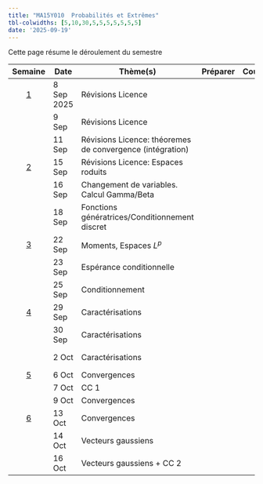 ```yaml
---
title: "MA15Y010  Probabilités et Extrêmes"
tbl-colwidths: [5,10,30,5,5,5,5,5,5,5]
date: '2025-09-19'
---
```


Cette page résume le déroulement du semestre


::: column-screen-inset-right
|   Semaine            | Date        | Thème(s)   |  Préparer  |        Cours   |   Exercices     |  Évaluation |                      
|:--------------------:|-------------|------------|:----------:|:--------------:|:---------------:|:-----------:|
|  [1](/weeks/week-1.html)  | 8 Sep 2025 |    Révisions Licence         |           |         |  [TD 1](/exercices/td1.qmd)                                                                                                                |                   |
|   | 9 Sep  |   Révisions Licence     |            |         |      [TD 1](/exercices/td1.qmd)           |                   |
|   | 11 Sep  | Révisions Licence: théoremes de convergence (intégration)  |            |         |                                                                                                          [TD 1](/exercices/td1.qmd)       |                   |
|  [2](/weeks/week-2.html)  | 15 Sep  |  Révisions Licence: Espaces roduits          |            |         |                                                                                                                 |                   |
|   | 16 Sep  | Changement de variables. Calcul Gamma/Beta           |            |         |                                                                                                                 |                   |
|   | 18 Sep  | Fonctions génératrices/Conditionnement discret  |            |         |   
|  [3](/weeks/week-3.html)  | 22 Sep  |  Moments, Espaces $L^p$      |            |         |        [TD 3](/exercices/td3.qmd)                                                                                                         |                   |
|   | 23 Sep  | Espérance conditionnelle           |            |         |                                                                                                                  |                   |
|   | 25 Sep  | Conditionnement  |            |         |  [TD 2](/exercices/td2.qmd) [TD 2 supplément](/exercices/td2-supplement.qmd) | |
|  [4](/weeks/week-4.html)  | 29 Sep  |  Caractérisations       |            |         |                                                                                                             [TD4](/exercices/td4.qmd)     |                   |
|   | 30 Sep  |  Caractérisations              |            |         |                                                                       [Corrections TD1](/corriges/td1.html)                                          |                   |
|   | 2 Oct  |     Caractérisations    |            |         |  [Corrections TD3](/corriges/td3.html)  | |
|  [5](/weeks/week-5.html)  | 6 Oct   |  Convergences       |            |         |    TD 5                                                                                                             |                   |
|   | 7  Oct  | CC 1           |            |         |                                                                                                                 |                   |
|   | 9 Oct  |  Convergences  |            |         |   
|  [6](/weeks/week-6.html)  | 13 Oct   |  Convergences      |            |         |                                                                                                                 |                   |
|   | 14  Oct  |   Vecteurs gaussiens          |            |         |                                                                                                             TD 6     |                   |
|   | 16 Oct  |  Vecteurs gaussiens  + CC 2  |            |         |
:::